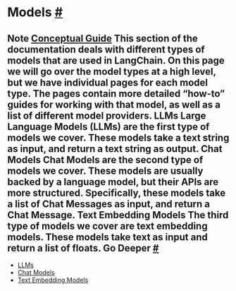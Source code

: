 Models
 [#](#models "Permalink to this headline")
===================================================
 Note
[Conceptual Guide](https://docs.langchain.com/docs/components/models) 
 This section of the documentation deals with different types of models that are used in LangChain.
On this page we will go over the model types at a high level,
but we have individual pages for each model type.
The pages contain more detailed “how-to” guides for working with that model,
as well as a list of different model providers.
**LLMs** 
 Large Language Models (LLMs) are the first type of models we cover.
These models take a text string as input, and return a text string as output.
**Chat Models** 
 Chat Models are the second type of models we cover.
These models are usually backed by a language model, but their APIs are more structured.
Specifically, these models take a list of Chat Messages as input, and return a Chat Message.
**Text Embedding Models** 
 The third type of models we cover are text embedding models.
These models take text as input and return a list of floats.
 Go Deeper
 [#](#go-deeper "Permalink to this headline")
---------------------------------------------------------
* [LLMs](models/llms.html)
* [Chat Models](models/chat.html)
* [Text Embedding Models](models/text_embedding.html)